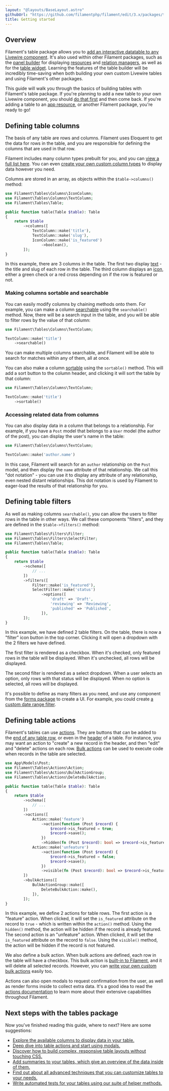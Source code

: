 ```yaml
---
layout: "@layouts/BaseLayout.astro"
githubUrl: "https://github.com/filamentphp/filament/edit/3.x/packages/tables/docs/02-getting-started.md"
title: Getting started
---
```


## Overview

Filament's table package allows you to [add an interactive datatable to any Livewire component](adding-a-table-to-a-livewire-component). It's also used within other Filament packages, such as the [panel builder](../panels) for displaying [resources](../panels/resources) and [relation managers](../panels/resources/relation-managers), as well as for the [table widget](../panels/dashboard#table-widgets). Learning the features of the table builder will be incredibly time-saving when both building your own custom Livewire tables and using Filament's other packages.

This guide will walk you through the basics of building tables with Filament's table package. If you're planning to add a new table to your own Livewire component, you should [do that first](adding-a-table-to-a-livewire-component) and then come back. If you're adding a table to an [app resource](../panels/resources), or another Filament package, you're ready to go!

## Defining table columns

The basis of any table are rows and columns. Filament uses Eloquent to get the data for rows in the table, and you are responsible for defining the columns that are used in that row.

Filament includes many column types prebuilt for you, and you can [view a full list here](columns/getting-started#available-columns). You can even [create your own custom column types](columns/custom) to display data however you need.

Columns are stored in an array, as objects within the `$table->columns()` method:

```php
use Filament\Tables\Columns\IconColumn;
use Filament\Tables\Columns\TextColumn;
use Filament\Tables\Table;

public function table(Table $table): Table
{
    return $table
        ->columns([
            TextColumn::make('title'),
            TextColumn::make('slug'),
            IconColumn::make('is_featured')
                ->boolean(),
        ]);
}
```

In this example, there are 3 columns in the table. The first two display [text](columns/text) - the title and slug of each row in the table. The third column displays an [icon](columns/icon), either a green check or a red cross depending on if the row is featured or not.

### Making columns sortable and searchable

You can easily modify columns by chaining methods onto them. For example, you can make a column [searchable](columns/getting-started#searching) using the `searchable()` method. Now, there will be a search input in the table, and you will be able to filter rows by the value of that column:

```php
use Filament\Tables\Columns\TextColumn;

TextColumn::make('title')
    ->searchable()
```

You can make multiple columns searchable, and Filament will be able to search for matches within any of them, all at once.

You can also make a column [sortable](columns/getting-started#sorting) using the `sortable()` method. This will add a sort button to the column header, and clicking it will sort the table by that column:

```php
use Filament\Tables\Columns\TextColumn;

TextColumn::make('title')
    ->sortable()
```

### Accessing related data from columns

You can also display data in a column that belongs to a relationship. For example, if you have a `Post` model that belongs to a `User` model (the author of the post), you can display the user's name in the table:

```php
use Filament\Tables\Columns\TextColumn;

TextColumn::make('author.name')
```

In this case, Filament will search for an `author` relationship on the `Post` model, and then display the `name` attribute of that relationship. We call this "dot notation" - you can use it to display any attribute of any relationship, even nested distant relationships. This dot notation is used by Filament to eager-load the results of that relationship for you.

## Defining table filters

As well as making columns `searchable()`, you can allow the users to filter rows in the table in other ways. We call these components "filters", and they are defined in the `$table->filters()` method:

```php
use Filament\Tables\Filters\Filter;
use Filament\Tables\Filters\SelectFilter;
use Filament\Tables\Table;

public function table(Table $table): Table
{
    return $table
        ->schema([
            // ...
        ])
        ->filters([
            Filter::make('is_featured'),
            SelectFilter::make('status')
                ->options([
                    'draft' => 'Draft',
                    'reviewing' => 'Reviewing',
                    'published' => 'Published',
                ]),
        ]);
}
```

In this example, we have defined 2 table filters. On the table, there is now a "filter" icon button in the top corner. Clicking it will open a dropdown with the 2 filters we have defined.

The first filter is rendered as a checkbox. When it's checked, only featured rows in the table will be displayed. When it's unchecked, all rows will be displayed.

The second filter is rendered as a select dropdown. When a user selects an option, only rows with that status will be displayed. When no option is selected, all rows will be displayed.

It's possible to define as many filters as you need, and use any component from the [forms package](../forms) to create a UI. For example, you could create [a custom date range filter](../filters#custom-filter-forms).

## Defining table actions

Filament's tables can use [actions](../actions/overview). They are buttons that can be added to the [end of any table row](actions#row-actions), or even in the [header](actions#header-actions) of a table. For instance, you may want an action to "create" a new record in the header, and then "edit" and "delete" actions on each row. [Bulk actions](actions#bulk-actions) can be used to execute code when records in the table are selected.

```php
use App\Models\Post;
use Filament\Tables\Actions\Action;
use Filament\Tables\Actions\BulkActionGroup;
use Filament\Tables\Actions\DeleteBulkAction;

public function table(Table $table): Table
{
    return $table
        ->schema([
            // ...
        ])
        ->actions([
            Action::make('feature')
                ->action(function (Post $record) {
                    $record->is_featured = true;
                    $record->save();
                })
                ->hidden(fn (Post $record): bool => $record->is_featured),,
            Action::make('unfeature')
                ->action(function (Post $record) {
                    $record->is_featured = false;
                    $record->save();
                })
                ->visible(fn (Post $record): bool => $record->is_featured),
        ])
        ->bulkActions([
            BulkActionGroup::make([
                DeleteBulkAction::make(),
            ]),
        ]);
}
```

In this example, we define 2 actions for table rows. The first action is a "feature" action. When clicked, it will set the `is_featured` attribute on the record to `true` - which is written within the `action()` method. Using the `hidden()` method, the action will be hidden if the record is already featured. The second action is an "unfeature" action. When clicked, it will set the `is_featured` attribute on the record to `false`. Using the `visible()` method, the action will be hidden if the record is not featured.

We also define a bulk action. When bulk actions are defined, each row in the table will have a checkbox. This bulk action is [built-in to Filament](../actions/prebuilt-actions/delete#bulk-delete), and it will delete all selected records. However, you can [write your own custom bulk actions](actions#bulk-actions) easily too.

Actions can also open modals to request confirmation from the user, as well as render forms inside to collect extra data. It's a good idea to read the [actions documentation](../actions/overview) to learn more about their extensive capabilities throughout Filament.

## Next steps with the tables package

Now you've finished reading this guide, where to next? Here are some suggestions:

- [Explore the available columns to display data in your table.](columns/getting-started#available-columns)
- [Deep dive into table actions and start using modals.](actions)
- [Discover how to build complex, responsive table layouts without touching CSS.](layout)
- [Add summaries to your tables, which give an overview of the data inside of them.](summaries)
- [Find out about all advanced techniques that you can customize tables to your needs.](advanced)
- [Write automated tests for your tables using our suite of helper methods.](testing)
